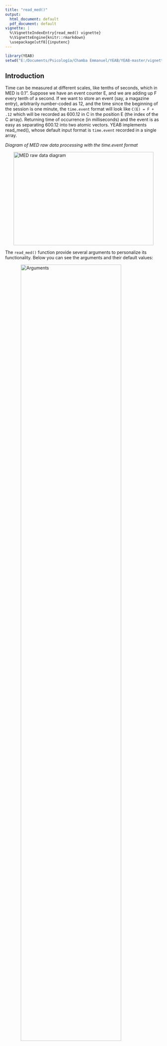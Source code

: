 ```yaml
---
title: "read_med()"
output:
  html_document: default
  pdf_document: default
vignette: |
  %\VignetteIndexEntry{read_med() vignette} 
  %\VignetteEngine{knitr::rmarkdown} 
  \usepackage[utf8]{inputenc}
---
```


```r
library(YEAB)
setwd("E:/Documents/Psicología/Chamba Emmanuel/YEAB/YEAB-master/vignettes")
```

## Introduction

Time can be measured at different scales, like tenths of seconds, which in MED is 0.1”. Suppose we have an event counter E, and we are adding up F every tenth of a second. If we want to store an event (say, a magazine entry), arbitrarily number-coded as 12, and the time since the beginning of the session is one minute, the `time.event` format will look like `C(E) = F + .12` which will be recorded as 600.12 in C in the position E (the index of the C array). Returning time of occurrence (in milliseconds) and the event is as easy as separating 600.12 into two atomic vectors. YEAB implements read_med(), whose default input format is `time.event` recorded in a single array.  


*Diagram of MED raw data processing with the time.event format*  


<img src="E:/Documents/Psicología/Chamba Emmanuel/YEAB/YEAB-master/read_med example.png" alt="MED raw data diagram" width="450" height="300" style="display: block; margin: auto;">


The `read_med()` function provide several arguments to personalize its functionality. Below you can see the arguments and their default values:  

<img src="E:/Documents/Psicología/Chamba Emmanuel/YEAB/YEAB-master/read_med arguments.png" alt="Arguments" style="display: block; margin: auto;width: 80%; height: auto;">

*It is important to note that the "num_col" value should be the * n *number of DISKCOLUMS + 1, which includes the index column as well.*

## Example


The code below will provide an example on how to use the `read_med()` function to process raw data from MED-PC in the `time.event` format.

First we assign the name of the raw MED file to a variable and the path in which the processed `.csv` file will be saved like this:

```r
file_name <- "IF_peak_example.txt"
path_to_save <- getwd()
```

Next we call the `read_med()` function to process the file (in this case we skipped the file saving part for example purposes but if save_file is set to TRUE the file will be saved in the assigned directory):

```r
example_processed <- read_med(fname = file_name, save_file = FALSE,
  path_save = path_to_save, col_r = "C:", out = TRUE,
  col_names = c("time", "event"), num_col = 6, time_dot_event = TRUE)
```

Now let's see the first 10 lines of the processed data frame:

```r
head(example_processed, 10)
```


If you want to use the function with a bulk of raw MED files you need to

- Generate a list of file names of raw MED data
- Loop over the list with the function, using each element of the list as the fname argument.

---
Suppose all raw MED files start with 2020, and you are in the working directory  If all the raw MED files are in the wd, we can directly get the filenames with unspecified path `filenames <- list.files(pattern = "^2020")` 
The above line will look in the wd for all the files starting with "2020" and it will save it as a vector of strings in "filenames". With that vector, make a for loop to iterate over every filename.

If you want to work immediately with the processed data, first create an empty
dataframe to store the data file per file:

`df_working = data.frame()`

Then run the for loop like this:

```r


for (f in filenames) {
   df_tmp <- read_med(fname = f,
                     path_save = "data/processed/", # put here your path to save the csv
                     col_r = 'C:', # if the time.event vector is saved in variable C
                     out = TRUE ) # If you want to store processed data in df_tmp, otherwise write out = FALSE
# now just append the rows to the new data frame
   df_working = rbind(df_working, df_tmp)
}